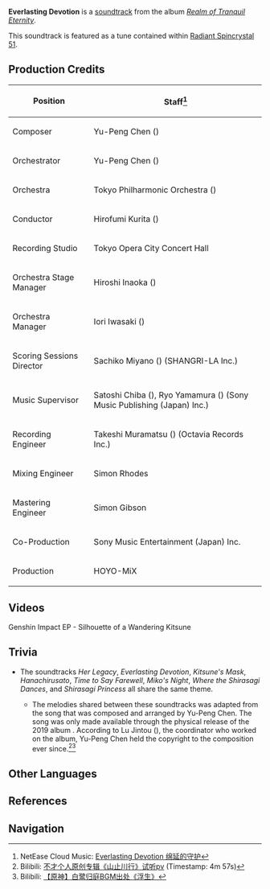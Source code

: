 {{Soundtrack Infobox
|title          =
|image          = Realm of Tranquil Eternity.png
|album          = Realm of Tranquil Eternity
|disc           = 1
|number         = 14
|featured       =
|featured2      =
|featured3      =
|featured_disc  =
|featured_disc2 =
|featured_disc3 =
|youtube_id     = 1xMRU4D9ODc
|youtube_time   = 1484
|spotify_id     = 4ifHykJhgluHtPX6DJad4n
|played_in      = Narukami Island
|during         = [[Narukami Island]]
|domain         =
|previous       = Her Legacy
|next           = Kitsune's Mask
}}
'''Everlasting Devotion''' is a [[soundtrack]] from the album ''[[Realm of Tranquil Eternity]]''.

This soundtrack is featured as a tune contained within [[Radiant Spincrystal 51]].

==Production Credits==
{| class="wikitable" style="text-align:left; height:0.5em"
! Position
! Staff<ref>NetEase Cloud Music: [https://music.163.com/#/song?id=1879108673 Everlasting Devotion 绵延的守护]</ref>
|-
! Composer
| Yu-Peng Chen ({{zh|陈致逸}})
|-
! Orchestrator
| Yu-Peng Chen ({{zh|陈致逸}})
|-
! Orchestra
| Tokyo Philharmonic Orchestra ({{ja|東京フィルハーモニー交響楽団}})
|-
! Conductor
| Hirofumi Kurita ({{ja|栗田 博文}})
|-
! Recording Studio
| Tokyo Opera City Concert Hall
|-
! Orchestra Stage Manager
| Hiroshi Inaoka ({{ja|稲岡 宏司}})
|-
! Orchestra Manager
| Iori Iwasaki ({{ja|岩崎 井織}})
|-
! Scoring Sessions Director
| Sachiko Miyano ({{ja|宮野 幸子}}) (SHANGRI-LA Inc.)
|-
! Music Supervisor
| Satoshi Chiba ({{ja|千葉 智史}}), Ryo Yamamura ({{ja|山村 涼}}) (Sony Music Publishing (Japan) Inc.)
|-
! Recording Engineer
| Takeshi Muramatsu ({{ja|村松 健}}) (Octavia Records Inc.)
|-
! Mixing Engineer
| Simon Rhodes
|-
! Mastering Engineer
| Simon Gibson
|-
! Co-Production
| Sony Music Entertainment (Japan) Inc.
|-
! Production
| HOYO-MiX
|}

==Videos==
<gallery>
Genshin Impact EP - Silhouette of a Wandering Kitsune
</gallery>

==Trivia==
* <section begin=KitsuneTheme /> The soundtracks ''Her Legacy'', ''Everlasting Devotion'', ''Kitsune's Mask'', ''Hanachirusato'', ''Time to Say Farewell'', ''Miko's Night'', ''Where the Shirasagi Dances'', and ''Shirasagi Princess'' all share the same theme.
** The melodies shared between these soundtracks was adapted from the song {{zh|''浮生''||zh_tl=Fleeting Life}} that was composed and arranged by Yu-Peng Chen. The song was only made available through the physical release of the 2019 album {{zh|''山止川行''|zh_tl=Mountain Stops, River Goes}}. According to Lu Jintou ({{zh|陆进透}}), the coordinator who worked on the album, Yu-Peng Chen held the copyright to the composition ever since.<ref>Bilibili: [https://www.bilibili.com/video/BV1dJ411F7JZ/ 不才个人原创专辑《山止川行》试听pv] (Timestamp: 4m 57s)</ref><ref>Bilibili: [https://www.bilibili.com/video/BV1A44y1b7xZ 【原神】白鹭归庭BGM出处《浮生》]</ref><section end=KitsuneTheme />

==Other Languages==
{{Other Languages
|en      = Everlasting Devotion
|zhs     = 绵延的守护
|zhs_rm  = Miányán de Shǒuhù
|zht     = 綿延的守護
|zht_rm  = Miányán de Shǒuhù
|zh_tl   = 
|ja      = 延々と続く守護
|ja_rm   = En'en to Tsudzuku Shugo
|ja_tl   = Everlasting Protection
|ko      = Everlasting Devotion<ref name="RS9">{{Ref/Item|Radiant Spincrystal 51|note=Korean, Spanish, French, Russian, Thai, Vietnamese, German, Indonesian, Portuguese, Turkish}}</ref>
|es      = Everlasting Devotion<ref name="RS9" />
|fr      = Everlasting Devotion<ref name="RS9" />
|ru      = Everlasting Devotion<ref name="RS9" />
|th      = Everlasting Devotion<ref name="RS9" />
|vi      = Thủ Hộ Vĩnh Viễn<ref name="RS9" />
|vi_tl   = 
|de      = Everlasting Devotion<ref name="RS9" />
|id      = Everlasting Devotion<ref name="RS9" />
|pt      = Everlasting Devotion<ref name="RS9" />
|tr      = Everlasting Devotion<ref name="RS9" />
|it      = 
|it_tl   = 
}}

==References==
{{Reflist}}

==Navigation==
{{Soundtrack Navbox|Realm of Tranquil Eternity}}